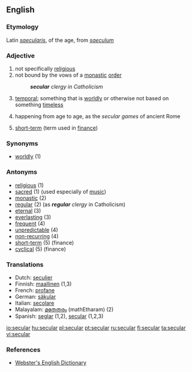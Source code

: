 ==English==

===Etymology===
Latin ''[[saecularis]]'', of the age, from ''[[saeculum]]''

===Adjective===
{{en-adj}}

# not specifically [[religious]]
# not bound by the vows of a [[monastic]] [[order]]
#:'''''secular''' clergy in Catholicism''
# [[temporal]]; something that is [[worldly]] or otherwise not based on something [[timeless]]
# {{rfd-redundant}} happening from age to age, as the ''secular games'' of ancient Rome
# {{rfv-sense}} [[short-term]] (term used in [[finance]])

===Synonyms===
*[[worldly]] (1)

===Antonyms===
*[[religious]] (1)
*[[sacred]] (1) (used especially of [[music]])
*[[monastic]] (2)
*[[regular]] (2) (as '''''regular''' clergy'' in Catholicism)
*[[eternal]] (3)
*[[everlasting]] (3)
*[[frequent]] (4)
*[[unpredictable]] (4)
*[[non-recurring]] (4)
*[[short-term]] (5) (finance)
*[[cyclical]] (5) (finance)

===Translations===
{{rfc-trans}}

*Dutch: [[seculier]]
*Finnish: [[maallinen]] (1,3)
*French: [[profane]]
*German: [[säkular]]
*Italian: [[secolare]]
*Malayalam: [[മതേതരം]] (mathEtharam) (2)
*Spanish: [[seglar]] (1,2), [[secular]] (1,2,3)

[[io:secular]]
[[hu:secular]]
[[pl:secular]]
[[pt:secular]]
[[ru:secular]]
[[fi:secular]]
[[ta:secular]]
[[vi:secular]]

===References===
* [http://www.cs.chalmers.se/~hallgren/wget.cgi?secular Webster's English Dictionary]